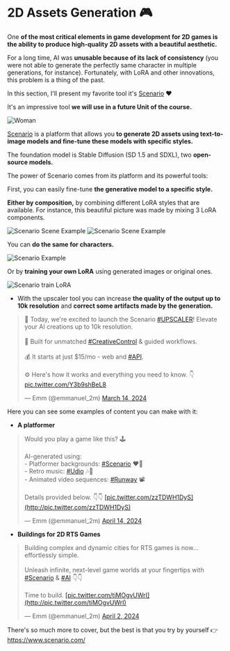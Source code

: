 # 2D Assets Generation 🎮

One **of the most critical elements in game development for 2D games is the ability to produce high-quality 2D assets with a beautiful aesthetic.**

For a long time, AI was **unusable because of its lack of consistency** (you were not able to generate the perfectly same character in multiple generations, for instance). Fortunately, with LoRA and other innovations, this problem is a thing of the past.

In this section, I'll present my favorite tool it's [Scenario](https://www.scenario.com/) ❤️

It's an impressive tool **we will use in a future Unit of the course.**

<img src="https://huggingface.co/datasets/huggingface-ml-4-games-course/course-images/resolve/main/en/unit2/woman.png" alt="Woman" />

[Scenario](https://www.scenario.com/) is a platform that allows you **to generate 2D assets using text-to-image models and fine-tune these models with specific styles.**

The foundation model is Stable Diffusion (SD 1.5 and SDXL), two **open-source models.**

The power of Scenario comes from its platform and its powerful tools:

First, you can easily fine-tune **the generative model to a specific style.**

**Either by composition,** by combining different LoRA styles that are available. For instance, this beautiful picture was made by mixing 3 LoRA components.

<img src="https://huggingface.co/datasets/huggingface-ml-4-games-course/course-images/resolve/main/en/unit2/scenario_scene_example.png" alt="Scenario Scene Example" />

<img src="https://huggingface.co/datasets/huggingface-ml-4-games-course/course-images/resolve/main/en/unit2/scenario_scene_example2.png" alt="Scenario Scene Example" />

You can **do the same for characters.**

<img src="https://huggingface.co/datasets/huggingface-ml-4-games-course/course-images/resolve/main/en/unit2/example3.png" alt="Scenario Example" />

Or by **training your own LoRA** using generated images or original ones.

<img src="https://huggingface.co/datasets/huggingface-ml-4-games-course/course-images/resolve/main/en/unit2/train_lora.png" alt="Scenario train LoRA" />

- With the upscaler tool you can increase **the quality of the output up to 10k resolution** and **correct some artifacts made by the generation.**

<blockquote class="twitter-tweet" data-media-max-width="560"><p lang="en" dir="ltr">🚨 Today, we&#39;re excited to launch the Scenario <a href="https://twitter.com/hashtag/UPSCALER?src=hash&amp;ref_src=twsrc%5Etfw">#UPSCALER</a>! Elevate your AI creations up to 10k resolution.<br><br>🚀 Built for unmatched <a href="https://twitter.com/hashtag/CreativeControl?src=hash&amp;ref_src=twsrc%5Etfw">#CreativeControl</a> &amp; guided workflows.<br><br>💰 It starts at just $15/mo - web and <a href="https://twitter.com/hashtag/API?src=hash&amp;ref_src=twsrc%5Etfw">#API</a>.<br><br>⚙️ Here&#39;s how it works and everything you need to know. 👇 <a href="https://t.co/Y3b9shBeL8">pic.twitter.com/Y3b9shBeL8</a></p>&mdash; Emm (@emmanuel_2m) <a href="https://twitter.com/emmanuel_2m/status/1768360522028876045?ref_src=twsrc%5Etfw">March 14, 2024</a></blockquote> <script async src="https://platform.twitter.com/widgets.js" charset="utf-8"></script>

Here you can see some examples of content you can make with it:

- **A platformer**

<blockquote class="twitter-tweet"><p lang="en" dir="ltr">Would you play a game like this? 🕹️<br><br>AI-generated using:<br>- Platformer backgrounds: <a href="[https://twitter.com/hashtag/Scenario?src=hash&amp;ref_src=twsrc^tfw](https://twitter.com/hashtag/Scenario?src=hash&amp;ref_src=twsrc%5Etfw)">#Scenario</a> ❤️‍🔥<br>- Retro music: <a href="[https://twitter.com/hashtag/Udio?src=hash&amp;ref_src=twsrc^tfw](https://twitter.com/hashtag/Udio?src=hash&amp;ref_src=twsrc%5Etfw)">#Udio</a> 🎶👾<br>- Animated video sequences: <a href="[https://twitter.com/hashtag/Runway?src=hash&amp;ref_src=twsrc^tfw](https://twitter.com/hashtag/Runway?src=hash&amp;ref_src=twsrc%5Etfw)">#Runway</a> 📽️<br><br>Details provided below. 👇👇 <a href="https://t.co/zzTDWH1DyS">[pic.twitter.com/zzTDWH1DyS](http://pic.twitter.com/zzTDWH1DyS)</a></p>— Emm (@emmanuel_2m) <a href="[https://twitter.com/emmanuel_2m/status/1779363201463054600?ref_src=twsrc^tfw](https://twitter.com/emmanuel_2m/status/1779363201463054600?ref_src=twsrc%5Etfw)">April 14, 2024</a></blockquote> <script async src="https://platform.twitter.com/widgets.js" charset="utf-8"></script>

- **Buildings for 2D RTS Games**

<blockquote class= "twitter-tweet"><p lang=" en" dir=" ltr">Building complex and dynamic cities for RTS games is now... effortlessly simple.<br><br>Unleash infinite, next-level game worlds at your fingertips with <a href="[https://twitter.com/hashtag/Scenario?src=hash&amp;ref_src=twsrc^tfw](https://twitter.com/hashtag/Scenario?src=hash&amp;ref_src=twsrc%5Etfw)">#Scenario</a> & <a href="[https://twitter.com/hashtag/AI?src=hash&amp;ref_src=twsrc^tfw](https://twitter.com/hashtag/AI?src=hash&amp;ref_src=twsrc%5Etfw)">#AI</a> 👇👇<br><br>Time to build. <a href="https://t.co/tiMOgvUWrI">[pic.twitter.com/tiMOgvUWrI](http://pic.twitter.com/tiMOgvUWrI)</a></p>— Emm (@emmanuel_2m) <a href="[https://twitter.com/emmanuel_2m/status/1775249927490474177?ref_src=twsrc^tfw](https://twitter.com/emmanuel_2m/status/1775249927490474177?ref_src=twsrc%5Etfw)">April 2, 2024</a></blockquote> <script async src="https://platform.twitter.com/widgets.js" charset="utf-8"></script>

There's so much more to cover, but the best is that you try by yourself 👉 https://www.scenario.com/

